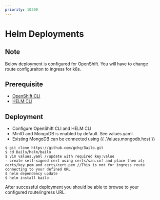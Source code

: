 ```yaml
---
priority: 10200
---
```



# Helm Deployments


## Note

Below deployment is configured for OpenShift. You will have to change route configuraiton to ingress for k8s.

## Prerequisite

- [OpenShift CLI](https://mirror.openshift.com/pub/openshift-v4/clients/oc/latest/linux/oc.tar.gz)
- [HELM CLI](https://github.com/helm/helm/releases)

## Deployment

- Configure OpenShift CLI and HELM CLI
- MinIO and MongoDB is enabled by default. See values.yaml.
- Existing MongoDB can be connected using \{\{ .Values.mongodb.host \}\}

```
$ git clone https://github.com/gchq/Bailo.git
$ cd Bailo/helm/bailo
$ vim values.yaml //update with required key:value
- create self-signed cert using certs/san.cnf and place them at; certs/key.pem and certs/cert.pem //This is not for ingress route connecting to your defined URL
$ helm dependency update
$ helm install bailo .
```

After successful deployment you should be able to browse to your configured route/ingress URL.
